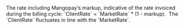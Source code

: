   

  

<ResponseField name="ClientRate" type="float" default="">  
<Max4DecimalPlaces />    
The rate including Mangopay’s markup, indicative of the rate invoiced during the billing cycle: `ClientRate` = `MarketRate` * (1 - markup).   
The `ClientRate` fluctuates in line with the `MarketRate`. 
</ResponseField>